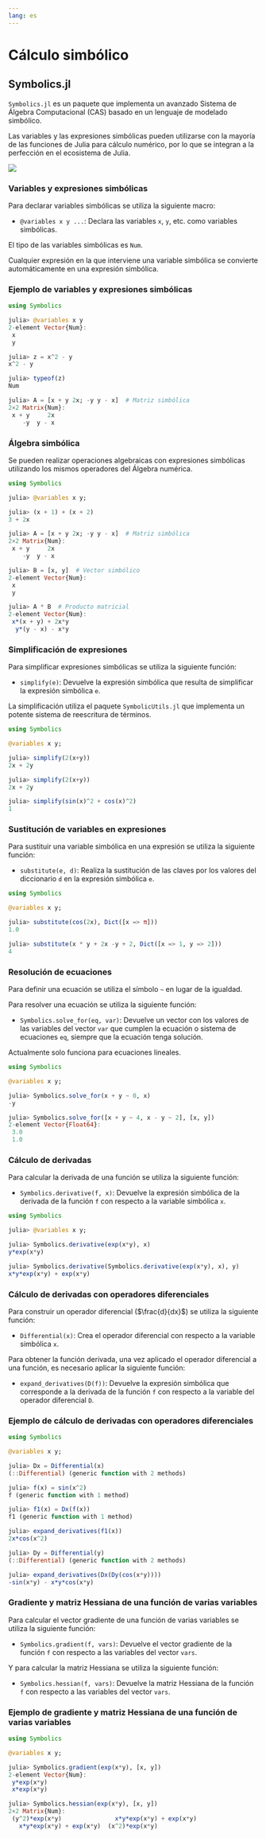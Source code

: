 ```yaml
---
lang: es
---
```


# Cálculo simbólico

## Symbolics.jl

`Symbolics.jl` es un paquete que implementa un avanzado Sistema de Álgebra Computacional (CAS) basado en un lenguaje de modelado simbólico. 

Las variables y las expresiones simbólicas pueden utilizarse con la mayoría de las funciones de Julia para cálculo numérico, por lo que se integran a la perfección en el ecosistema de Julia. 

![](img/logos/juliasymbolics.png)

### Variables y expresiones simbólicas

Para declarar variables simbólicas se utiliza la siguiente macro:

- `@variables x y ...`: Declara las variables `x`, `y`, etc. como variables simbólicas.

El tipo de las variables simbólicas es `Num`.

Cualquier expresión en la que interviene una variable simbólica se convierte automáticamente en una expresión simbólica.

### Ejemplo de variables y expresiones simbólicas

```julia
using Symbolics

julia> @variables x y
2-element Vector{Num}:
 x
 y

julia> z = x^2 - y
x^2 - y

julia> typeof(z)
Num

julia> A = [x + y 2x; -y y - x]  # Matriz simbólica
2×2 Matrix{Num}:
 x + y     2x
    -y  y - x
```

### Álgebra simbólica

Se pueden realizar operaciones algebraicas con expresiones simbólicas utilizando los mismos operadores del Álgebra numérica.

```julia
using Symbolics

julia> @variables x y;

julia> (x + 1) + (x + 2)
3 + 2x

julia> A = [x + y 2x; -y y - x]  # Matriz simbólica
2×2 Matrix{Num}:
 x + y     2x
    -y  y - x

julia> B = [x, y]  # Vector simbólico
2-element Vector{Num}:
 x
 y

julia> A * B  # Producto matricial
2-element Vector{Num}:
 x*(x + y) + 2x*y
  y*(y - x) - x*y
```

### Simplificación de expresiones

Para simplificar expresiones simbólicas se utiliza la siguiente función:

- `simplify(e)`: Devuelve la expresión simbólica que resulta de simplificar la expresión simbólica `e`.

La simplificación utiliza el paquete `SymbolicUtils.jl` que implementa un potente sistema de reescritura de términos.

```julia
using Symbolics

@variables x y;

julia> simplify(2(x+y))
2x + 2y

julia> simplify(2(x+y))
2x + 2y

julia> simplify(sin(x)^2 + cos(x)^2)
1
```

### Sustitución de variables en expresiones

Para sustituir una variable simbólica en una expresión se utiliza la siguiente función:

- `substitute(e, d)`: Realiza la sustitución de las claves por los valores del diccionario `d` en la expresión simbólica `e`.

```julia
using Symbolics

@variables x y;

julia> substitute(cos(2x), Dict([x => π])) 
1.0

julia> substitute(x * y + 2x -y + 2, Dict([x => 1, y => 2]))
4
```

### Resolución de ecuaciones

Para definir una ecuación se utiliza el símbolo `~` en lugar de la igualdad. 

Para resolver una ecuación se utiliza la siguiente función:

- `Symbolics.solve_for(eq, var)`: Devuelve un vector con los valores de las variables del vector `var` que cumplen la ecuación o sistema de ecuaciones `eq`, siempre que la ecuación tenga solución. 

:::{.callout-warning}
Actualmente solo funciona para ecuaciones lineales.
:::

```julia
using Symbolics

@variables x y;

julia> Symbolics.solve_for(x + y ~ 0, x)
-y

julia> Symbolics.solve_for([x + y ~ 4, x - y ~ 2], [x, y])
2-element Vector{Float64}:
 3.0
 1.0
```

### Cálculo de derivadas

Para calcular la derivada de una función se utiliza la siguiente función:

- `Symbolics.derivative(f, x)`: Devuelve la expresión simbólica de la derivada de la función `f` con respecto a la variable simbólica `x`.

```julia
using Symbolics

julia> @variables x y;

julia> Symbolics.derivative(exp(x*y), x)
y*exp(x*y)

julia> Symbolics.derivative(Symbolics.derivative(exp(x*y), x), y)
x*y*exp(x*y) + exp(x*y)
```

### Cálculo de derivadas con operadores diferenciales 

Para construir un operador diferencial ($\frac{d}{dx}$) se utiliza la siguiente función:

- `Differential(x)`: Crea el operador diferencial con respecto a la variable simbólica `x`.

Para obtener la función derivada, una vez aplicado el operador diferencial a una función, es necesario aplicar la siguiente función:

- `expand_derivatives(D(f))`: Devuelve la expresión simbólica que corresponde a la derivada de la función `f` con respecto a la variable del operador diferencial `D`.

### Ejemplo de cálculo de derivadas con operadores diferenciales

```julia
using Symbolics

@variables x y;

julia> Dx = Differential(x)
(::Differential) (generic function with 2 methods)

julia> f(x) = sin(x^2)
f (generic function with 1 method)

julia> f1(x) = Dx(f(x))
f1 (generic function with 1 method)

julia> expand_derivatives(f1(x))
2x*cos(x^2)

julia> Dy = Differential(y)
(::Differential) (generic function with 2 methods)

julia> expand_derivatives(Dx(Dy(cos(x*y))))
-sin(x*y) - x*y*cos(x*y)
```

### Gradiente y matriz Hessiana de una función de varias variables

Para calcular el vector gradiente de una función de varias variables se utiliza la siguiente función:

- `Symbolics.gradient(f, vars)`: Devuelve el vector gradiente de la función `f` con respecto a las variables del vector `vars`.

Y para calcular la matriz Hessiana se utiliza la siguiente función:

- `Symbolics.hessian(f, vars)`: Devuelve la matriz Hessiana de la función `f` con respecto a las variables del vector `vars`.

### Ejemplo de gradiente y matriz Hessiana de una función de varias variables

```julia
using Symbolics

@variables x y;

julia> Symbolics.gradient(exp(x*y), [x, y])
2-element Vector{Num}:
 y*exp(x*y)
 x*exp(x*y)

julia> Symbolics.hessian(exp(x*y), [x, y])
2×2 Matrix{Num}:
 (y^2)*exp(x*y)               x*y*exp(x*y) + exp(x*y)
   x*y*exp(x*y) + exp(x*y)  (x^2)*exp(x*y)
```